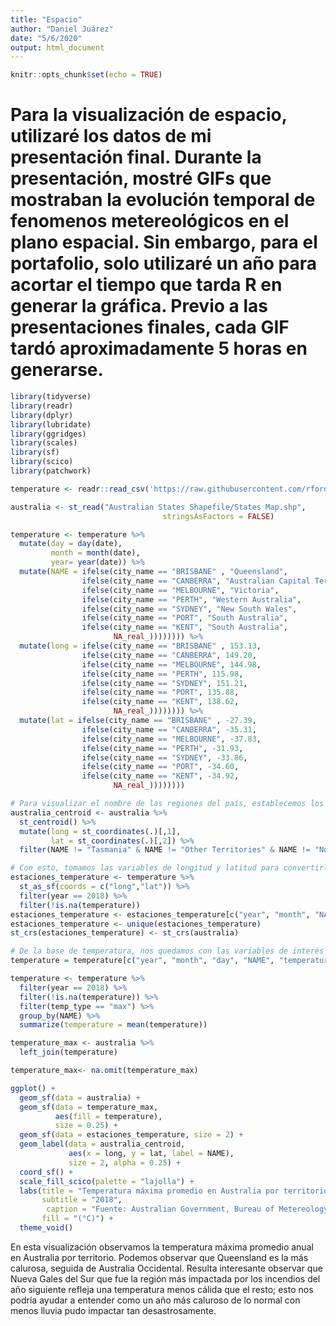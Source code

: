 ---
title: "Espacio"
author: "Daniel Juárez"
date: "5/6/2020"
output: html_document
---

```{r setup, include=FALSE}
knitr::opts_chunk$set(echo = TRUE)
```

# Para la visualización de espacio, utilizaré los datos de mi presentación final. Durante la presentación, mostré GIFs que mostraban la evolución temporal de fenomenos metereológicos en el plano espacial. Sin embargo, para el portafolio, solo utilizaré un año para acortar el tiempo que tarda R en generar la gráfica. Previo a las presentaciones finales, cada GIF tardó aproximadamente 5 horas en generarse. 

```{r Datos y Librerías}
library(tidyverse)
library(readr)
library(dplyr)
library(lubridate)
library(ggridges)
library(scales)
library(sf)
library(scico)
library(patchwork)

temperature <- readr::read_csv('https://raw.githubusercontent.com/rfordatascience/tidytuesday/master/data/2020/2020-01-07/temperature.csv')

australia <- st_read("Australian States Shapefile/States Map.shp",
                                  stringsAsFactors = FALSE)
```


```{r}
temperature <- temperature %>%
  mutate(day = day(date),
         month = month(date),
         year= year(date)) %>% 
  mutate(NAME = ifelse(city_name == "BRISBANE" , "Queensland",
                ifelse(city_name == "CANBERRA", "Australian Capital Territory",
                ifelse(city_name == "MELBOURNE", "Victoria",
                ifelse(city_name == "PERTH", "Western Australia",
                ifelse(city_name == "SYDNEY", "New South Wales",
                ifelse(city_name == "PORT", "South Australia",
                ifelse(city_name == "KENT", "South Australia",
                       NA_real_)))))))) %>% 
  mutate(long = ifelse(city_name == "BRISBANE" , 153.13,
                ifelse(city_name == "CANBERRA", 149.20,
                ifelse(city_name == "MELBOURNE", 144.98,
                ifelse(city_name == "PERTH", 115.98,
                ifelse(city_name == "SYDNEY", 151.21,
                ifelse(city_name == "PORT", 135.88,
                ifelse(city_name == "KENT", 138.62,
                       NA_real_)))))))) %>% 
  mutate(lat = ifelse(city_name == "BRISBANE" , -27.39,
                ifelse(city_name == "CANBERRA", -35.31,
                ifelse(city_name == "MELBOURNE", -37.83,
                ifelse(city_name == "PERTH", -31.93,
                ifelse(city_name == "SYDNEY", -33.86,
                ifelse(city_name == "PORT", -34.60,
                ifelse(city_name == "KENT", -34.92,
                       NA_real_))))))))

# Para visualizar el nombre de las regiones del país, establecemos los centroides.
australia_centroid <- australia %>% 
  st_centroid() %>% 
  mutate(long = st_coordinates(.)[,1],
         lat = st_coordinates(.)[,2]) %>% 
  filter(NAME != "Tasmania" & NAME != "Other Territories" & NAME != "Northern Territory" & NAME !="Australian Capital Territory")

# Con esto, tomamos las variables de longitud y latitud para convertirlas a un formato que pueda leerse por geom_sf
estaciones_temperature <- temperature %>% 
  st_as_sf(coords = c("long","lat")) %>% 
  filter(year == 2018) %>% 
  filter(!is.na(temperature))
estaciones_temperature <- estaciones_temperature[c("year", "month", "NAME", "geometry")]
estaciones_temperature <- unique(estaciones_temperature)
st_crs(estaciones_temperature) <- st_crs(australia)

# De la base de temperatura, nos quedamos con las variables de interés y las observaciones para 2019 (previo inmediato a los incendios). 
temperature = temperature[c("year", "month", "day", "NAME", "temperature", "temp_type")]

temperature <- temperature %>% 
  filter(year == 2018) %>% 
  filter(!is.na(temperature)) %>%
  filter(temp_type == "max") %>% 
  group_by(NAME) %>%
  summarize(temperature = mean(temperature)) 

temperature_max <- australia %>% 
  left_join(temperature)

temperature_max<- na.omit(temperature_max)

ggplot() +
  geom_sf(data = australia) +
  geom_sf(data = temperature_max, 
          aes(fill = temperature), 
          size = 0.25) +
  geom_sf(data = estaciones_temperature, size = 2) +
  geom_label(data = australia_centroid, 
             aes(x = long, y = lat, label = NAME), 
             size = 2, alpha = 0.25) +
  coord_sf() + 
  scale_fill_scico(palette = "lajolla") +
  labs(title = "Temperatura máxima promedio en Australia por territorio", 
       subtitle = "2018",
        caption = "Fuente: Australian Government, Bureau of Metereology \n Elaborado por Daniel Juárez (@dan_jb_)",
       fill = "(°C)") +
  theme_void()
```
En esta visualización observamos la temperatura máxima promedio anual en Australia por territorio. Podemos observar que Queensland es la más calurosa, seguida de Australia Occidental. Resulta interesante observar que Nueva Gales del Sur que fue la región más impactada por los incendios del año siguiente refleja una temperatura menos cálida que el resto; esto nos podría ayudar a entender como un año más caluroso de lo normal con menos lluvia pudo impactar tan desastrosamente. 
